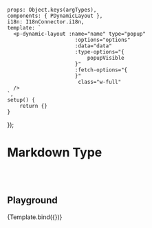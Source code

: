 
<Meta title='Data Display/Dynamic/Dynamic Layout/- Popup'
      argTypes={getDynamicLayoutPopupArgTypes()}/>


    props: Object.keys(argTypes),
    components: { PDynamicLayout },
    i18n: I18nConnector.i18n,
    template: `
      <p-dynamic-layout :name="name" type="popup"
                          :options="options"
                          :data="data"
                          :type-options="{
                              popupVisible
                          }"
                          :fetch-options="{
                          }"
                           class="w-full"
      />
    `,
    setup() {
        return {}
    }
});


# Markdown Type
<br/>
<br/>

## Playground

<Canvas>
    <Story name="Playground" >
        {Template.bind({})}
    </Story>
</Canvas>

<ArgsTable story="Playground"/>

<br/>
<br/>

